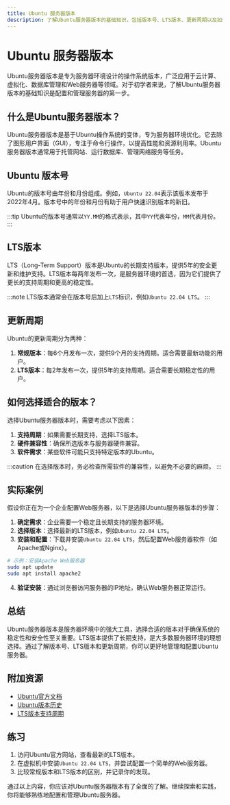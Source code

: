 ```yaml
---
title: Ubuntu 服务器版本
description: 了解Ubuntu服务器版本的基础知识，包括版本号、LTS版本、更新周期以及如何选择适合的版本。
---
```


# Ubuntu 服务器版本

Ubuntu服务器版本是专为服务器环境设计的操作系统版本，广泛应用于云计算、虚拟化、数据库管理和Web服务器等领域。对于初学者来说，了解Ubuntu服务器版本的基础知识是配置和管理服务器的第一步。

## 什么是Ubuntu服务器版本？

Ubuntu服务器版本是基于Ubuntu操作系统的变体，专为服务器环境优化。它去除了图形用户界面（GUI），专注于命令行操作，以提高性能和资源利用率。Ubuntu服务器版本通常用于托管网站、运行数据库、管理网络服务等任务。

## Ubuntu 版本号

Ubuntu的版本号由年份和月份组成。例如，`Ubuntu 22.04`表示该版本发布于2022年4月。版本号中的年份和月份有助于用户快速识别版本的新旧。

:::tip
Ubuntu的版本号通常以`YY.MM`的格式表示，其中`YY`代表年份，`MM`代表月份。
:::

## LTS版本

LTS（Long-Term Support）版本是Ubuntu的长期支持版本，提供5年的安全更新和维护支持。LTS版本每两年发布一次，是服务器环境的首选，因为它们提供了更长的支持周期和更高的稳定性。

:::note
LTS版本通常会在版本号后加上`LTS`标识，例如`Ubuntu 22.04 LTS`。
:::

## 更新周期

Ubuntu的更新周期分为两种：

1. **常规版本**：每6个月发布一次，提供9个月的支持周期。适合需要最新功能的用户。
2. **LTS版本**：每2年发布一次，提供5年的支持周期。适合需要长期稳定性的用户。

## 如何选择适合的版本？

选择Ubuntu服务器版本时，需要考虑以下因素：

1. **支持周期**：如果需要长期支持，选择LTS版本。
2. **硬件兼容性**：确保所选版本与服务器硬件兼容。
3. **软件需求**：某些软件可能只支持特定版本的Ubuntu。

:::caution
在选择版本时，务必检查所需软件的兼容性，以避免不必要的麻烦。
:::

## 实际案例

假设你正在为一个企业配置Web服务器，以下是选择Ubuntu服务器版本的步骤：

1. **确定需求**：企业需要一个稳定且长期支持的服务器环境。
2. **选择版本**：选择最新的LTS版本，例如`Ubuntu 22.04 LTS`。
3. **安装和配置**：下载并安装`Ubuntu 22.04 LTS`，然后配置Web服务器软件（如Apache或Nginx）。

```bash
# 示例：安装Apache Web服务器
sudo apt update
sudo apt install apache2
```

4. **验证安装**：通过浏览器访问服务器的IP地址，确认Web服务器正常运行。

## 总结

Ubuntu服务器版本是服务器环境中的强大工具，选择合适的版本对于确保系统的稳定性和安全性至关重要。LTS版本提供了长期支持，是大多数服务器环境的理想选择。通过了解版本号、LTS版本和更新周期，你可以更好地管理和配置Ubuntu服务器。

## 附加资源

- [Ubuntu官方文档](https://ubuntu.com/server/docs)
- [Ubuntu版本历史](https://wiki.ubuntu.com/Releases)
- [LTS版本支持周期](https://ubuntu.com/about/release-cycle)

## 练习

1. 访问Ubuntu官方网站，查看最新的LTS版本。
2. 在虚拟机中安装`Ubuntu 22.04 LTS`，并尝试配置一个简单的Web服务器。
3. 比较常规版本和LTS版本的区别，并记录你的发现。

通过以上内容，你应该对Ubuntu服务器版本有了全面的了解。继续探索和实践，你将能够熟练地配置和管理Ubuntu服务器。